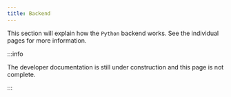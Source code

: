 ```yaml
---
title: Backend
---
```


This section will explain how the `Python` backend works.
See the individual pages for more information.

:::info

The developer documentation is still under construction and this page is not complete.

:::
